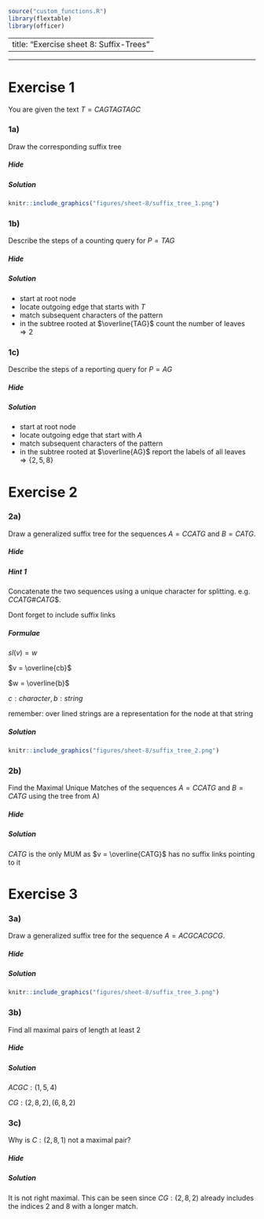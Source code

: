 ```r
source("custom_functions.R")
library(flextable)
library(officer)

```

---
title: "Exercise sheet 8: Suffix-Trees"
---

---------------------------------

# Exercise 1

You are given the text $T=CAGTAGTAGC$



### 1a)

::: {.question data-latex=""}

Draw the corresponding suffix tree
::: 

#### {.tabset}

##### Hide

##### Solution
::: {.answer data-latex=""}

```r
knitr::include_graphics("figures/sheet-8/suffix_tree_1.png")
```
::: 

#### {-}


### 1b)
::: {.question data-latex=""}

Describe the steps of a counting query for $P = TAG$
::: 

#### {.tabset}

##### Hide

##### Solution
::: {.answer data-latex=""}

* start at root node
* locate outgoing edge that starts with $T$
* match subsequent characters of the pattern
* in the subtree rooted at $\overline{TAG}$ count the number of leaves $\Rightarrow 2$
::: 
#### {-}



### 1c)
::: {.question data-latex=""}

Describe the steps of a reporting query for $P = AG$
::: 

#### {.tabset}

##### Hide

##### Solution
::: {.answer data-latex=""}

* start at root node
* locate outgoing edge that start with $A$
* match subsequent characters of the pattern
* in the subtree rooted at $\overline{AG}$ report the labels of all leaves $\Rightarrow \{2, 5, 8\}$
::: 
#### {-}

# Exercise 2

### 2a)
::: {.question data-latex=""}

Draw a generalized suffix tree for the sequences $A=CCATG$ and $B=CATG$.
::: 

#### {.tabset}

##### Hide

##### Hint 1 
::: {.answer data-latex=""}

Concatenate the two sequences using a unique character for splitting. e.g.
$CCATG\#CATG\$$.

Dont forget to include suffix links 
::: 
##### Formulae
::: {.answer data-latex=""}

$sl(v) = w$

$v = \overline{cb}$

$w = \overline{b}$

$c: character, b: string$


remember: over lined strings are a representation for the node at that string
::: 
##### Solution
::: {.answer data-latex=""}

```r
knitr::include_graphics("figures/sheet-8/suffix_tree_2.png")
```
::: 
#### {-}

### 2b)
::: {.question data-latex=""}

Find the Maximal Unique Matches of the sequences $A=CCATG$ and $B=CATG$ using 
the tree from A)
::: 

#### {.tabset}

##### Hide

##### Solution
::: {.answer data-latex=""}

$CATG$ is the only MUM as $v = \overline{CATG}$ has no suffix links pointing to
it
::: 
#### {-}


# Exercise 3

### 3a)
::: {.question data-latex=""}

Draw a generalized suffix tree for the sequence $A=ACGCACGCG$.
::: 

#### {.tabset}

##### Hide

##### Solution
::: {.answer data-latex=""}

```r
knitr::include_graphics("figures/sheet-8/suffix_tree_3.png")
```
::: 

#### {-}


### 3b)
::: {.question data-latex=""}

Find all maximal pairs of length at least 2
::: 

#### {.tabset}

##### Hide

##### Solution
::: {.answer data-latex=""}

$ACGC: (1,5,4)$

$CG: (2,8,2), (6,8,2)$
::: 
#### {-}


### 3c)
::: {.question data-latex=""}

Why is $C: (2, 8, 1)$ not a maximal pair?

::: 

#### {.tabset}

##### Hide

##### Solution
::: {.answer data-latex=""}

It is not right maximal.
This can be seen since $CG: (2, 8, 2)$ already includes the indices 2 and 8 with
a longer match. 

::: 
#### {-}







